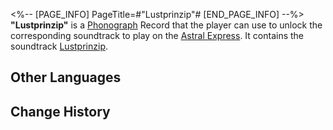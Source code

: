 <%-- [PAGE_INFO]
PageTitle=#"Lustprinzip"#
[END_PAGE_INFO] --%>
{{Item Infobox
|id          = 210311
|image       = Item Lustprinzip.png
|type        = Disk
|invCategory = Valuables
|rarity      = 3
|effect      = 
|description = A record that can be played on the Express' phonograph. It might be a chance acquisition or a gift from someone else. All sorts of memories surge up when the music plays &mdash; the smiles, encounters, touches, and the excitement of battle. Maybe that is why people still collect records even as society rapidly advances.<br />The current record contains the track "Lustprinzip."
}}
{{Description|''O, cast away all pain. Once you fall asleep, it is time to join the endless carnival.''}}
'''"Lustprinzip"''' is a [[Phonograph]] Record that the player can use to unlock the corresponding soundtrack to play on the [[Astral Express]]. It contains the soundtrack [[Lustprinzip]].

==Other Languages==
{{Other Languages
|en   = "Lustprinzip"
|zhs  = 《快乐原则》
|zht  = 《快樂原則》
|ja   = 『快楽原則』
|ko   = ≪쾌락원칙≫
|es   = Principio del placer
|fr   = «&nbsp;Lustprinzip&nbsp;»
|ru   = Lustprinzip
|th   = "Lustprinzip"
|vi   = "Nguyên Tắc Vui Vẻ"
|de   = „Lustprinzip“
|id   = "Lustprinzip"
|pt   = "Lustprinzip"
}}

==Change History==
{{Change History|2.0}}